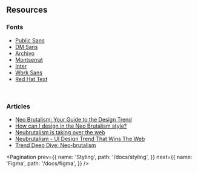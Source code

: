 ## Resources

### Fonts

- <a href="https://fonts.google.com/specimen/Public+Sans" target="_blank">Public Sans</a>
- <a href="https://fonts.google.com/specimen/DM+Sans" target="_blank">DM Sans</a>
- <a href="https://fonts.google.com/specimen/Archivo" target="_blank">Archivo</a>
- <a href="https://fonts.google.com/specimen/Montserrat" target="_blank">Montserrat</a>
- <a href="https://fonts.google.com/specimen/Inter" target="_blank">Inter</a>
- <a href="https://fonts.google.com/specimen/Work+Sans" target="_blank">Work Sans</a>
- <a href="https://fonts.google.com/specimen/Red+Hat+Text" target="_blank">Red Hat Text</a>

<br />

### Articles
- <a href="https://blog.hubspot.com/website/neo-brutalism" target='_blank'>Neo Brutalism: Your Guide to the Design Trend</a>
- <a href="https://medium.com/@sepidy/how-can-i-design-in-the-neo-brutalism-style-d85c458042de" target='_blank'>How can I design in the Neo Brutalism style?</a>
- <a href="https://hype4.academy/articles/design/neubrutalism-is-taking-over-web" target='_blank'>Neubrutalism is taking over the web</a>
- <a href="https://dodonut.com/blog/neubrutalism-web-design-trend/" target='_blank'>Neubrutalism - UI Design Trend That Wins The Web</a>
- <a href="https://author.envato.com/hub/trend-deep-dive-neo-brutalism/" target='_blank'>Trend Deep Dive: Neo-brutalism</a>

<EditThisPage markdownPath="/docs/resources/page.mdx" />

<Pagination
  prev={{
    name: 'Styling',
    path: '/docs/styling',
  }}
  next={{
    name: 'Figma',
    path: '/docs/figma',
  }}
/>
